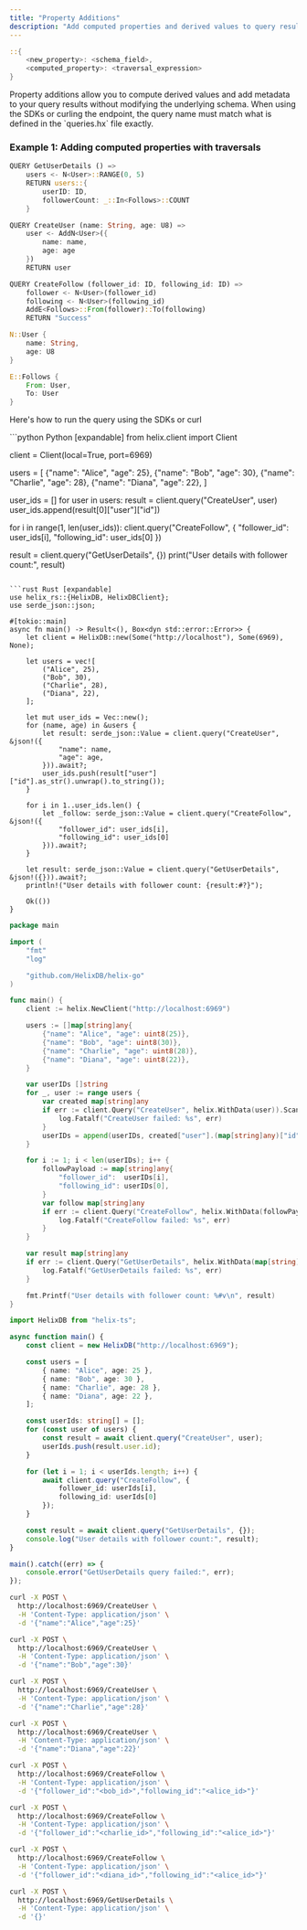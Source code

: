 ```yaml
---
title: "Property Additions"
description: "Add computed properties and derived values to query results by combining schema fields and traversal results to enrich query responses"
---
```


```rust
::{
    <new_property>: <schema_field>,
    <computed_property>: <traversal_expression>
}
```

<Note>
Property additions allow you to compute derived values and add metadata to your query results without modifying the underlying schema.
</Note>

<Warning>
When using the SDKs or curling the endpoint, the query name must match what is defined in the `queries.hx` file exactly.
</Warning>

### Example 1: Adding computed properties with traversals
<CodeGroup>

```rust Query focus={1-6} [expandable]
QUERY GetUserDetails () =>
    users <- N<User>::RANGE(0, 5)
    RETURN users::{
        userID: ID,
        followerCount: _::In<Follows>::COUNT
    }

QUERY CreateUser (name: String, age: U8) =>
    user <- AddN<User>({
        name: name,
        age: age
    })
    RETURN user

QUERY CreateFollow (follower_id: ID, following_id: ID) =>
    follower <- N<User>(follower_id)
    following <- N<User>(following_id)
    AddE<Follows>::From(follower)::To(following)
    RETURN "Success"
```

```rust Schema
N::User {
    name: String,
    age: U8
}

E::Follows {
    From: User,
    To: User
}
```
</CodeGroup>

Here's how to run the query using the SDKs or curl

<CodeGroup>
```python Python [expandable]
from helix.client import Client

client = Client(local=True, port=6969)

users = [
    {"name": "Alice", "age": 25},
    {"name": "Bob", "age": 30},
    {"name": "Charlie", "age": 28},
    {"name": "Diana", "age": 22},
]

user_ids = []
for user in users:
    result = client.query("CreateUser", user)
    user_ids.append(result[0]["user"]["id"])

for i in range(1, len(user_ids)):
    client.query("CreateFollow", {
        "follower_id": user_ids[i],
        "following_id": user_ids[0]
    })

result = client.query("GetUserDetails", {})
print("User details with follower count:", result)
```

```rust Rust [expandable]
use helix_rs::{HelixDB, HelixDBClient};
use serde_json::json;

#[tokio::main]
async fn main() -> Result<(), Box<dyn std::error::Error>> {
    let client = HelixDB::new(Some("http://localhost"), Some(6969), None);

    let users = vec![
        ("Alice", 25),
        ("Bob", 30),
        ("Charlie", 28),
        ("Diana", 22),
    ];

    let mut user_ids = Vec::new();
    for (name, age) in &users {
        let result: serde_json::Value = client.query("CreateUser", &json!({
            "name": name,
            "age": age,
        })).await?;
        user_ids.push(result["user"]["id"].as_str().unwrap().to_string());
    }

    for i in 1..user_ids.len() {
        let _follow: serde_json::Value = client.query("CreateFollow", &json!({
            "follower_id": user_ids[i],
            "following_id": user_ids[0]
        })).await?;
    }

    let result: serde_json::Value = client.query("GetUserDetails", &json!({})).await?;
    println!("User details with follower count: {result:#?}");

    Ok(())
}
```

```go Go [expandable]
package main

import (
    "fmt"
    "log"

    "github.com/HelixDB/helix-go"
)

func main() {
    client := helix.NewClient("http://localhost:6969")

    users := []map[string]any{
        {"name": "Alice", "age": uint8(25)},
        {"name": "Bob", "age": uint8(30)},
        {"name": "Charlie", "age": uint8(28)},
        {"name": "Diana", "age": uint8(22)},
    }

    var userIDs []string
    for _, user := range users {
        var created map[string]any
        if err := client.Query("CreateUser", helix.WithData(user)).Scan(&created); err != nil {
            log.Fatalf("CreateUser failed: %s", err)
        }
        userIDs = append(userIDs, created["user"].(map[string]any)["id"].(string))
    }

    for i := 1; i < len(userIDs); i++ {
        followPayload := map[string]any{
            "follower_id":  userIDs[i],
            "following_id": userIDs[0],
        }
        var follow map[string]any
        if err := client.Query("CreateFollow", helix.WithData(followPayload)).Scan(&follow); err != nil {
            log.Fatalf("CreateFollow failed: %s", err)
        }
    }

    var result map[string]any
    if err := client.Query("GetUserDetails", helix.WithData(map[string]any{})).Scan(&result); err != nil {
        log.Fatalf("GetUserDetails failed: %s", err)
    }

    fmt.Printf("User details with follower count: %#v\n", result)
}
```

```typescript TypeScript [expandable]
import HelixDB from "helix-ts";

async function main() {
    const client = new HelixDB("http://localhost:6969");

    const users = [
        { name: "Alice", age: 25 },
        { name: "Bob", age: 30 },
        { name: "Charlie", age: 28 },
        { name: "Diana", age: 22 },
    ];

    const userIds: string[] = [];
    for (const user of users) {
        const result = await client.query("CreateUser", user);
        userIds.push(result.user.id);
    }

    for (let i = 1; i < userIds.length; i++) {
        await client.query("CreateFollow", {
            follower_id: userIds[i],
            following_id: userIds[0]
        });
    }

    const result = await client.query("GetUserDetails", {});
    console.log("User details with follower count:", result);
}

main().catch((err) => {
    console.error("GetUserDetails query failed:", err);
});
```

```bash Curl [expandable]
curl -X POST \
  http://localhost:6969/CreateUser \
  -H 'Content-Type: application/json' \
  -d '{"name":"Alice","age":25}'

curl -X POST \
  http://localhost:6969/CreateUser \
  -H 'Content-Type: application/json' \
  -d '{"name":"Bob","age":30}'

curl -X POST \
  http://localhost:6969/CreateUser \
  -H 'Content-Type: application/json' \
  -d '{"name":"Charlie","age":28}'

curl -X POST \
  http://localhost:6969/CreateUser \
  -H 'Content-Type: application/json' \
  -d '{"name":"Diana","age":22}'

curl -X POST \
  http://localhost:6969/CreateFollow \
  -H 'Content-Type: application/json' \
  -d '{"follower_id":"<bob_id>","following_id":"<alice_id>"}'

curl -X POST \
  http://localhost:6969/CreateFollow \
  -H 'Content-Type: application/json' \
  -d '{"follower_id":"<charlie_id>","following_id":"<alice_id>"}'

curl -X POST \
  http://localhost:6969/CreateFollow \
  -H 'Content-Type: application/json' \
  -d '{"follower_id":"<diana_id>","following_id":"<alice_id>"}'

curl -X POST \
  http://localhost:6969/GetUserDetails \
  -H 'Content-Type: application/json' \
  -d '{}'
```
</CodeGroup>
